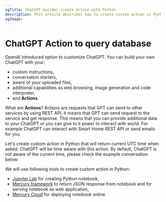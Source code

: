 ```yaml
---
ogTitle: ChatGPT builder create Action with Python 
description: This article describes how to create custom action in Python for GPT builder. Actions are created in Python and make available as REST API with Mercury framework. It can be easily used in GPT builder to create new GPT chats. 
ogImage:
---
```




# ChatGPT Action to query database

OpenAI introduced option to customize ChatGPT. You can build your own ChatGPT with your:
- custom instructions,
- conversation starters,
- aware of your uploaded files,
- additional capabilities as web browsing, image generation and code interpreter,
- and **Actions**.

What are **Actions**? Actions are requests that GPT can send to other services by using REST API. It means that GPT can send request to the service and get response. This means that you can provide additional data to your ChatGPT or you can give to it power to interact with world. For example ChatGPT can interact with Smart Home REST API or send emails for you.

Let's create custom action in Python that will return current UTC time when asked. ChatGPT will be time aware with this action. By default, ChatGPT is not aware of the current time, please check the example conversation below:

<Screenshot src={whatTimePng} alt="Ask ChatGPT for time" />

We will use following tools to create custom action in Python:
- [Jupyter Lab](https://github.com/jupyter/jupyter/) for creating Python notebook,
- [Mercury framework](https://github.com/mljar/mercury/) to return JSON response from notebook and for serving notebook as web application,
- [Mercury Cloud](/pricing/) for deploying notebook online.

